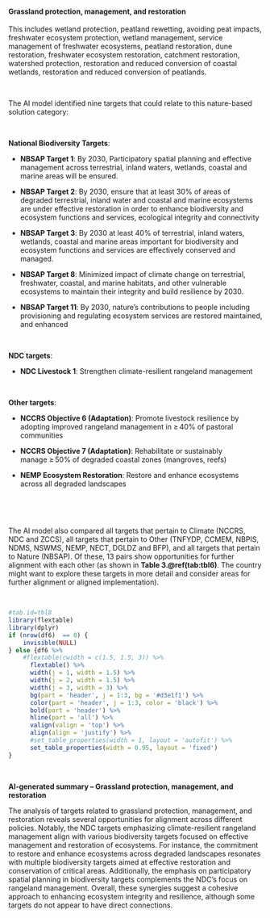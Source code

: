 #### Grassland protection, management, and restoration

::: {custom-style='Citation'}
This includes wetland protection, peatland rewetting, avoiding peat impacts, freshwater ecosystem protection, wetland management, service management of freshwater ecosystems, peatland restoration, dune restoration, freshwater ecosystem restoration, catchment restoration, watershed protection, restoration and reduced conversion of coastal wetlands, restoration and reduced conversion of peatlands.
:::

<br>

::: {custom-style='Text'}
The AI model identified nine targets that could relate to this nature-based solution category:
:::

<br>


**National Biodiversity Targets**:

-   **NBSAP Target 1**: By 2030, Participatory spatial planning and effective management across terrestrial, inland waters, wetlands, coastal and marine areas will be ensured.

-   **NBSAP Target 2**: By 2030, ensure that at least 30% of areas of degraded terrestrial, inland water and coastal and marine ecosystems are under effective restoration in order to enhance biodiversity and ecosystem functions and services, ecological integrity and connectivity

-   **NBSAP Target 3**: By 2030 at least 40% of terrestrial, inland waters, wetlands, coastal and marine areas important for biodiversity and ecosystem functions and services are effectively conserved and managed.

-   **NBSAP Target 8**: Minimized impact of climate change on terrestrial, freshwater, coastal, and marine habitats, and other vulnerable ecosystems to maintain their integrity and build resilience by 2030.

-   **NBSAP Target 11**: By 2030, nature's contributions to people including provisioning and regulating ecosystem services are restored maintained, and enhanced



​

**NDC targets**:

-   **NDC Livestock 1**: Strengthen climate-resilient rangeland management



​

**Other targets**:

-   **NCCRS Objective 6 (Adaptation)**: Promote livestock resilience by adopting improved rangeland management in ≥ 40% of pastoral communities

-   **NCCRS Objective 7 (Adaptation)**: Rehabilitate or sustainably manage ≥ 50% of degraded coastal zones (mangroves, reefs)

-   **NEMP Ecosystem Restoration**: Restore and enhance ecosystems across all degraded landscapes



​






<br>

::: {custom-style='Text'}
The AI model also compared all targets that pertain to Climate (NCCRS, NDC and ZCCS), all targets that pertain to Other (TNFYDP, CCMEM, NBPIS, NDMS, NSWMS, NEMP, NECT, DGLDZ and BFP), and all targets that pertain to Nature (NBSAP). Of these, 13 pairs show opportunities for further alignment with each other (as shown in **Table 3.\@ref(tab:tbl6)**. The country might want to explore these targets in more detail and consider areas for further alignment or aligned implementation).
:::

<br>

```r
#tab.id=tbl8
library(flextable)
library(dplyr)
if (nrow(df6)  == 0) {
    invisible(NULL)
} else {df6 %>% 
    #flextable(cwidth = c(1.5, 1.5, 3)) %>% 
      flextable() %>% 
      width(j = 1, width = 1.5) %>% 
      width(j = 2, width = 1.5) %>% 
      width(j = 3, width = 3) %>% 
      bg(part = 'header', j = 1:3, bg = '#d3e1f1') %>% 
      color(part = 'header', j = 1:3, color = 'black') %>% 
      bold(part = 'header') %>% 
      hline(part = 'all') %>% 
      valign(valign = 'top') %>% 
      align(align = 'justify') %>%  
      #set_table_properties(width = 1, layout = 'autofit') %>% 
      set_table_properties(width = 0.95, layout = 'fixed')
}
```

<br>

::: {custom-style='summ'}
**AI-generated summary – Grassland protection, management, and restoration**

The analysis of targets related to grassland protection, management, and restoration reveals several opportunities for alignment across different policies. Notably, the NDC targets emphasizing climate-resilient rangeland management align with various biodiversity targets focused on effective management and restoration of ecosystems. For instance, the commitment to restore and enhance ecosystems across degraded landscapes resonates with multiple biodiversity targets aimed at effective restoration and conservation of critical areas. Additionally, the emphasis on participatory spatial planning in biodiversity targets complements the NDC's focus on rangeland management. Overall, these synergies suggest a cohesive approach to enhancing ecosystem integrity and resilience, although some targets do not appear to have direct connections.
:::

<br>

